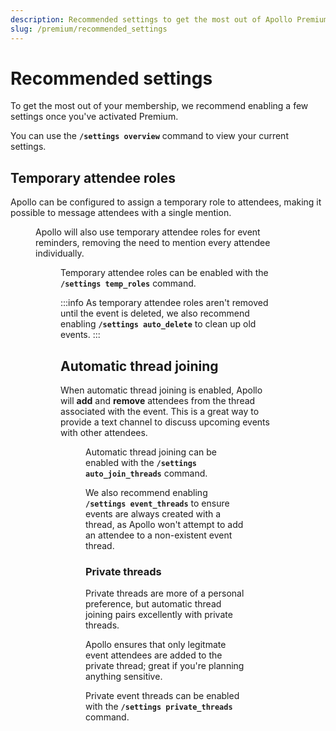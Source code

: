 ```yaml
---
description: Recommended settings to get the most out of Apollo Premium.
slug: /premium/recommended_settings
---
```



# Recommended settings

To get the most out of your membership, we recommend enabling a few settings
once you've activated Premium.

You can use the **`/settings overview`** command to view your current settings.

## Temporary attendee roles

Apollo can be configured to assign a temporary role to attendees,
making it possible to message attendees with a single mention.

<Figure caption="An event with a temporary attendee role" src="/img/premium/quickstart/temp_role.png" />

Apollo will also use temporary attendee roles for event reminders, removing the need
to mention every attendee individually.

<Figure caption="An event reminder using a temporary attendee role" src="/img/premium/quickstart/temp_role_reminder.png" />

Temporary attendee roles can be enabled with the **`/settings temp_roles`** command.

:::info
As temporary attendee roles aren't removed until the event is deleted, we also
recommend enabling **`/settings auto_delete`** to clean up old events.
:::

## Automatic thread joining

When automatic thread joining is enabled, Apollo will **add** and **remove** attendees from
the thread associated with the event. This is a great way to provide a text
channel to discuss upcoming events with other attendees.

<Figure caption="Automatic thread management for attendees" src="/img/premium/quickstart/auto_join_threads.png" />

Automatic thread joining can be enabled with the **`/settings auto_join_threads`**
command.

We also recommend enabling **`/settings event_threads`** to ensure events
are always created with a thread, as Apollo won't attempt to add an attendee to
a non-existent event thread.

### Private threads

Private threads are more of a personal preference, but automatic thread joining
pairs excellently with private threads.

Apollo ensures that only legitmate event attendees are added to the private
thread; great if you're planning anything sensitive.

Private event threads can be enabled with the **`/settings private_threads`**
command.
